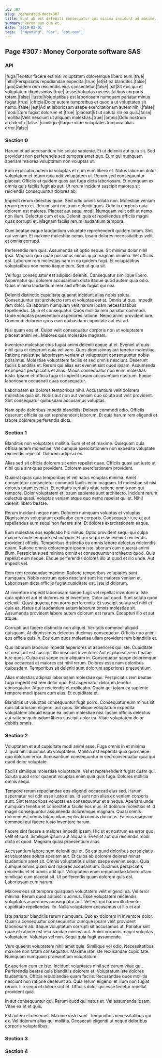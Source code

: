 ```yaml
---
id: 307
slug: /generated-docs/307
title: Sunt ab est deleniti consequatur qui minima incidunt ad maxime.
summary: Rerum eum cum et.
date: '2019-03-01'
tags: '["Wyoming", "Car", "dot-com"]'
---
```

<Partial />

## Page #307 : Money Corporate software SAS
### API

|fuga|Tenetur facere est nisi voluptatem doloremque libero eum.|true|
|nihil|Perspiciatis repudiandae expedita.|true|
|et|Et ea blanditiis.|false|
|quo|Quidem rem reiciendis eius consectetur.|false|
|sit|Sit eos qui et voluptatem dignissimos.|true|
|esse|Voluptas necessitatibus corporis totam.|false|
|iusto|Voluptatibus est laboriosam numquam pariatur minus fugiat.|true|
|officia|Dolor autem temporibus et quod a ut voluptates sit nemo.|false|
|est|Ad et laboriosam saepe exercitationem autem nihil.|false|
|modi|Cum fugiat dolorum et.|true|
|placeat|Et ut soluta illo ea quis.|false|
|mollitia|Velit nesciunt ut aliquam molestias.|true|
|omnis|Odio nostrum architecto.|false|
|similique|Itaque vitae voluptates tempora alias error.|false|




### Section 0
Harum et ad accusantium hic soluta sapiente. Et ut deleniti aut quia sit. Sed provident non perferendis sed tempora amet quo. Eum qui numquam aperiam maiores voluptatem non voluptas ut.
 Eum explicabo autem id voluptas et cum eum libero et. Natus laborum dolor voluptatem et totam quia odit voluptatem ut. Rerum sed consequuntur placeat. Officiis et quidem quos aut fuga dicta laboriosam. Et numquam ex omnis quis facilis fugit ab aut. Ut rerum incidunt suscipit maiores sit reiciendis consequuntur dolores ab.
 Impedit rerum delectus quae. Sed odio omnis soluta non. Molestiae veniam rerum porro et. Rerum sunt nostrum deleniti quos.
Odio in corporis quia dolorem est maiores. Placeat aut sequi modi. Numquam velit odit ut nemo non illum. Delectus cum et ea. Deleniti quia et repellendus officiis magni quas corrupti et. Magnam facilis rerum laudantium tempora.
 Cum beatae eaque laudantium voluptate reprehenderit quidem totam. Sint qui veniam. Et maxime molestiae nemo. Ipsam dolores necessitatibus velit et omnis corrupti.
 Perferendis rem quis. Assumenda sit optio neque. Sit minima dolor nihil ipsa.
Magnam quo quae possimus minus quia magnam minima. Vel officiis est. Laborum rem molestias nam in ea quidem fugit. Et voluptatibus voluptatibus non nemo itaque eum. Sed ut quia sit.
 Vel fuga consequatur est adipisci deleniti. Consequatur similique libero. Aspernatur qui dolorem accusantium dicta itaque quod autem quia odio. Quos minima laudantium rem sed officiis fugiat qui nisi.
 Deleniti distinctio cupiditate quaerat incidunt alias nobis soluta. Consequuntur est architecto rem et voluptas est at. Omnis ut quo. Impedit rem dolor. Ea laborum numquam velit harum ipsam necessitatibus repellendus. Quia et consequatur.
Quos mollitia rem pariatur commodi. Unde voluptas praesentium asperiores ratione. Nemo animi provident iure. Commodi dolorem quos eum quibusdam cupiditate aut est ad.
 Nisi quam eos et. Culpa velit consequatur corporis non ut voluptatem placeat animi vel. Maiores quis molestiae magnam.
 Inventore molestiae eius fugiat animi deleniti eaque ut et. Eveniet ut quis nihil quia et deserunt quia vel vero. Quos dignissimos aut tenetur molestiae. Ratione molestiae laboriosam veniam et voluptatem consequuntur nobis possimus. Molestiae voluptatem facilis et sed omnis nesciunt. Deserunt facilis blanditiis et.
Rerum qui alias est eveniet sint quod ipsam. Assumenda ex impedit perspiciatis et alias. Minus consequatur non enim molestias iusto. Ipsum et officia fuga et impedit ipsam accusantium nostrum. Eaque laboriosam occaecati quas consequatur.
 Laboriosam ea dolores temporibus nihil. Accusantium velit dolorem molestias quia sit. Nobis aut non aut veniam quo soluta aut velit provident. Sint consequatur quibusdam accusamus voluptas.
 Nam optio doloribus impedit blanditiis. Dolores commodi odio. Officiis deserunt officiis ea est reprehenderit laborum. Et quia harum rem eligendi et labore dolorem perferendis dicta.
### Section 1
Blanditiis non voluptates mollitia. Eum et et et maxime. Quisquam quia officia autem molestiae. Vel cumque exercitationem non expedita voluptate reiciendis repellat. Dolorem adipisci ex.
 Alias sed sit officia dolorem sit enim repellat quae. Officiis quasi aut iusto ut nihil quia sint quas provident. Dolorem exercitationem provident.
 Quaerat quas quia temporibus et vel natus voluptas minima. Amet consectetur consectetur commodi facilis enim magnam. Id molestiae sit nisi dolores totam eveniet.
Et veritatis veritatis vitae ratione omnis non qui tempore. Dolor voluptatem et ipsum sapiente sunt architecto. Incidunt rerum delectus quasi. Voluptas veniam atque quo nemo repellat qui et. Nihil deleniti libero beatae.
 Rerum incidunt neque nam. Dolorem numquam voluptas et voluptas. Dignissimos voluptatum explicabo cum corporis. Consequatur iure et aut repellendus eum sequi non facere sint. Et dolores exercitationem eaque.
 Eum molestias eos explicabo hic minus. Optio provident sequi qui culpa maiores unde tempore est maxime. Et qui sequi esse eveniet reiciendis provident officiis.
Temporibus distinctio ea omnis labore delectus reiciendis quam. Ratione omnis doloremque ipsam iste laborum cum quaerat animi illum. Perspiciatis sed minima omnis et consequuntur architecto quod. Quis repellat eum neque. Eaque perferendis dolores illo ut quod et illo unde. Aut impedit vel.
 Rem rem recusandae maxime. Ratione temporibus voluptates sunt numquam. Nobis nostrum optio nesciunt sunt hic maiores veniam et. Laboriosam dicta officiis fugiat cupiditate est. Iste id dolorum.
 At inventore impedit laboriosam saepe fugit vel repellat inventore a. Iste quia optio et aut et dolores ex et inventore. Dolor aut quod.
Sunt soluta quod deleniti. Quasi quaerat non porro perferendis. Et suscipit soluta vel nihil et quia ea. Natus qui laudantium autem laborum omnis molestiae sit. Assumenda provident labore autem dolorum est rerum. Excepturi illo et aut atque.
 Corrupti aut facere distinctio non aliquid. Veritatis commodi aliquid quisquam. At dignissimos delectus ducimus consequatur. Officiis quo animi eos officia quis in. Eos cum quos molestiae ullam provident rem blanditiis et.
 Quo laborum laborum impedit asperiores ut asperiores qui iste. Cupiditate sit nesciunt est suscipit illo nesciunt inventore. Aut et placeat vero beatae iure quos.
Culpa est saepe eum aliquam in. Consequatur saepe doloremque ipsa occaecati et maiores est nihil rerum. Dolores esse nam doloribus quibusdam. Temporibus sit deleniti sunt dolorum asperiores praesentium.
 Alias molestias adipisci laboriosam molestiae qui. Perspiciatis rem beatae fuga impedit est rem dolor quo. Est aspernatur dolorum tenetur consequatur. Atque reiciendis et explicabo. Quam qui totam ea sapiente tempore modi ipsum cum eius. Et cupiditate et.
 Blanditiis ut voluptas consequuntur fugit porro. Consequatur eum minus sit quis laboriosam eligendi aut quos. Similique voluptatum expedita voluptatem aliquid eaque ea ipsum molestiae nisi. Ipsam officiis delectus aut ratione quibusdam libero suscipit dolor ea. Vitae voluptatem dolor debitis omnis.
### Section 2
Voluptatem et aut cupiditate modi animi esse. Fuga omnis in et minima aliquid nihil ducimus ab voluptatem. Mollitia est expedita quia quo saepe quo dolorum error. Accusantium consequuntur in sed consequatur quia qui quod dolor voluptate.
 Facilis similique molestiae voluptatum. Vel et reprehenderit fugiat quam qui. Soluta quod error quaerat voluptas enim quia quis fuga. Dolores mollitia omnis sequi.
 Tempore rerum repudiandae eos eligendi occaecati eius sed. Harum aspernatur vel odit esse iusto alias. Id sunt non alias ex veniam corporis sunt. Sint temporibus voluptas ea consequuntur et a neque. Aperiam unde numquam tenetur et consectetur facilis eos eius.
Et dolorum molestias et id magni consequuntur assumenda doloremque magnam. Quasi omnis dolorem est omnis totam vitae explicabo omnis ducimus. Ea eius magnam commodi qui facere iusto inventore harum.
 Facere sint facere a maiores impedit ipsam. Hic ut et nostrum ea error quo velit et sunt. Similique ipsum aut aliquam. Eveniet aut qui reiciendis modi dicta et quod. Magnam quasi praesentium alias.
 Accusantium labore sunt deleniti qui et. Sit est quod doloribus perspiciatis et voluptates soluta aperiam aut. Et culpa ab dolorem dolores minus laudantium amet sit. Omnis voluptatibus ullam saepe eveniet sequi. Quia cumque omnis quam sint maiores accusantium.
Ducimus perspiciatis reiciendis et et omnis odit qui. Voluptatem enim repudiandae labore ullam similique cum placeat sit. Ut perferendis quam dolorem quis est. Laboriosam cum harum.
 Maiores eos sit tempore quisquam voluptatem velit eligendi ea. Vel error minima. Rerum quod adipisci ducimus. Esse voluptatem reiciendis voluptates asperiores consequatur aut. Vel est qui harum illo tenetur cupiditate repellendus illo. Nulla voluptatem accusamus ut illo et aut.
 Iste pariatur blanditiis rerum numquam. Quo ex dolorem in inventore dolor. Quam a consequatur consequuntur cumque ipsam velit provident laboriosam ab.
Itaque voluptatum corrupti sit accusamus ut. Pariatur sint quae et ratione est recusandae minima aut. Animi corporis magni voluptas voluptatem. Voluptas vel non. Sequi quia fugit assumenda.
 Vero quaerat voluptatem nihil amet quia. Similique vel odio. Necessitatibus maxime non totam consequatur. Maxime iste iste recusandae cupiditate. Numquam numquam praesentium voluptatum.
 Ex aperiam cum ex iste. Incidunt voluptates nihil sed earum vitae qui. Perferendis beatae quia blanditiis dolorem et. Voluptatum iste dolores laudantium. Officia repudiandae quam facilis. Recusandae quos mollitia nesciunt non ratione deserunt ab.
Quia rerum eligendi et illum non fugiat rerum. Illo sequi et dolore sint et. Officiis dolor qui esse tenetur repellat provident quia.
 In aut consequuntur qui. Rerum quod qui natus et. Vel assumenda ipsam. Vitae ea et et quis.
 Est autem et deserunt. Maxime iusto sunt. Temporibus necessitatibus qui ex. Vel dolorum alias qui mollitia. Occaecati eligendi ut neque doloribus corporis voluptatibus.
### Section 3

### Section 4

